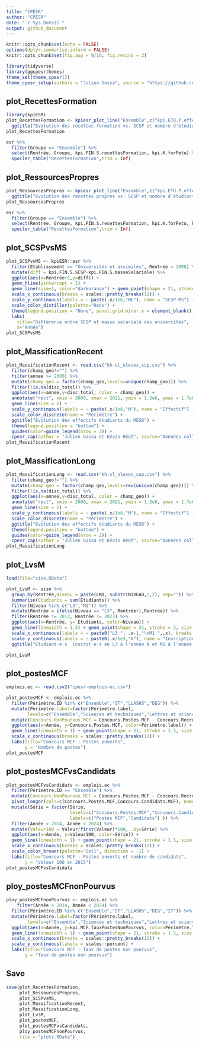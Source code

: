 ```yaml
---
title: "CPESR"
author: "CPESR"
date: "`r Sys.Date()`"
output: github_document
---
```


```r
knitr::opts_chunk$set(echo = FALSE)
options(dplyr.summarise.inform = FALSE)
knitr::opts_chunk$set(fig.asp = 9/16, fig.retina = 2)

library(tidyverse)
library(ggcpesrthemes)
theme_set(theme_cpesr())
theme_cpesr_setup(authors = "Julien Gossa", source = "https://github.com/cpesr/RFC/")
```

## plot_RecettesFormation

```r
library(kpiESR)
plot_RecettesFormation <- kpiesr_plot_line("Ensemble",c("kpi.ETU.P.effectif","kpi.FIN.S.recettesFormation","kpi.FIN.S.SCSP"), val="evolution") +
  ggtitle("Evolution des recettes formation vs. SCSP et nombre d'étudiants", subtitle="Droits d'inscription, DU, VAE, formation continue, taxe d'apprentissage")
plot_RecettesFormation

esr %>% 
  filter(Groupe == "Ensemble") %>%
  select(Rentrée, Groupe, kpi.FIN.S.recettesFormation, kpi.K.forPetu) %>%
  spoiler_table("RecettesFormation",trim = Inf)
```

## plot_RessourcesPropres

```r
plot_RessourcesPropres <- kpiesr_plot_line("Ensemble",c("kpi.ETU.P.effectif","kpi.FIN.S.recettesFormation","kpi.FIN.S.recettesRecherche","kpi.FIN.S.SCSP"), val="evolution") +
  ggtitle("Evolution des recettes propres vs. SCSP et nombre d'étudiants", subtitle="Droits d'inscription, DU, VAE, formation continue, taxe d'apprentissage / ANR, ERC, contrats de recherche")
plot_RessourcesPropres

esr %>% 
  filter(Groupe == "Ensemble") %>%
  select(Rentrée, Groupe, kpi.FIN.S.recettesFormation, kpi.K.forPetu, kpi.FIN.S.recettesRecherche, kpi.K.recPect) %>%
  spoiler_table("RecettesFormation",trim = Inf)
```

## plot_SCSPvsMS

```r
plot_SCSPvsMS <- kpiESR::esr %>%
  filter(Etablissement == "Universités et assimilés", Rentrée > 2008) %>%
  mutate(diff = kpi.FIN.S.SCSP-kpi.FIN.S.masseSalariale) %>% 
  ggplot(aes(x=Rentrée+1,y=diff)) +
  geom_hline(yintercept = 1) +
  geom_line(size=1, color="darkorange") + geom_point(shape = 21, stroke=2,size=2,fill="white",color="darkorange") +
  scale_x_continuous(breaks = scales::pretty_breaks(12)) +
  scale_y_continuous(labels = ~ paste(.x/1e6,"M€"), name = "SCSP-MS") +
  scale_color_distiller(palette="Reds") +
  theme(legend.position = "None", panel.grid.minor.x = element_blank()) +
  labs(
    title="Différence entre SCSP et masse salariale des universités",
    x="Année") 
plot_SCSPvsMS
```

## plot_MassificationRecent

```r
plot_MassificationRecent <- read.csv("kh-sl_eleves_sup.csv") %>%
  filter(champ_geo!="") %>%
  filter(annee >= 2000) %>%
  mutate(champ_geo = factor(champ_geo,levels=unique(champ_geo))) %>%
  filter(!is.na(disc_total)) %>%
  ggplot(aes(x=annee,y=disc_total, color = champ_geo)) +
  annotate("rect", xmin = 2000, xmax = 2021, ymin = 1.3e6, ymax = 1.7e6, color="black", fill=NA) +
  geom_line(size = 1) +
  scale_y_continuous(labels = ~ paste(.x/1e6,"M"), name = "Effectif") +
  scale_color_discrete(name = "Périmètre") +
  ggtitle("Evolution des effectifs étudiants du MESR") +
  theme(legend.position = "bottom") + 
  guides(color=guide_legend(nrow = 2)) +
  cpesr_cap(author = "Julien Gossa et Kévin Hédé", source="Données collectées par Kevin Hédé") 
plot_MassificationRecent
```

## plot_MassificationLong


```r
plot_MassificationLong <- read.csv("kh-sl_eleves_sup.csv") %>%
  filter(champ_geo!="") %>%
  mutate(champ_geo = factor(champ_geo,levels=rev(unique(champ_geo)))) %>%
  filter(!is.na(disc_total)) %>%
  ggplot(aes(x=annee,y=disc_total, color = champ_geo)) +
  annotate("rect", xmin = 2000, xmax = 2021, ymin = 1.3e6, ymax = 1.7e6, color="black", fill=NA) +
  geom_line(size = 1) +
  scale_y_continuous(labels = ~ paste(.x/1e6,"M"), name = "Effectif") +
  scale_color_discrete(name = "Périmètre") +
  ggtitle("Evolution des effectifs étudiants du MESR") +
  theme(legend.position = "bottom") + 
  guides(color=guide_legend(nrow = 2)) +
  cpesr_cap(author = "Julien Gossa et Kévin Hédé", source="Données collectées par Kevin Hédé") 
plot_MassificationLong
```

## plot_LvsM

```r
load(file="sise.RData")

plot_LvsM <- sise %>%
  group_by(Rentrée,Niveau = paste(LMD, substr(NIVEAU,2,2), sep="")) %>%
  summarise(Etudiants = sum(Etudiants)) %>%
  filter(Niveau %in% c("L3","M1")) %>%
  mutate(Rentrée = ifelse(Niveau == "L3", Rentrée+1,Rentrée)) %>%
  filter(Rentrée != 2012, Rentrée != 2023) %>%
  ggplot(aes(x=Rentrée, y= Etudiants, color=Niveau)) +
  geom_line(linewidth = 1.5) + geom_point(shape = 21, stroke = 2, size = 2, fill="white") + 
  scale_x_continuous(labels = ~ paste0("L3 ", .x-1,"\nM1 ",.x), breaks = seq(2011,2030,2), name="Cohorte") +
  scale_y_continuous(labels = ~ paste0(.x/1e3,"k"), name = "Inscriptions étudiantes") +
  ggtitle("Etudiant⋅e⋅s  inscrit⋅e⋅s en L3 à l'année N et M1 à l'année N+1" )

plot_LvsM
```

## plot_postesMCF

```r
emplois.ec <- read.csv2("cpesr-emplois-ec.csv")

plot_postesMCF <- emplois.ec %>% 
  filter(Périmètre.ID %in% c("Ensemble","ST","LLASHS","DEG")) %>%
  mutate(Périmètre.label=factor(Périmètre.label, 
        levels=c("Ensemble","Sciences et techniques","Lettres et sciences humaines","Droit éco gestion"))) %>%
  mutate(Concours.NonPourvus.MCF = Concours.Postes.MCF - Concours.Recrutés.MCF) %>%
  ggplot(aes(x=Année, y=Concours.Postes.MCF, color=Périmètre.label)) +
  geom_line(linewidth = 1) + geom_point(shape = 21, stroke = 1.5, size = 1.5, fill="white") +
  scale_x_continuous(breaks = scales::pretty_breaks(12)) +
  labs(title="Concours MCF : Postes ouverts", 
       y = "Nombre de postes") 
plot_postesMCF
```

## plot_postesMCFvsCandidats

```r
plot_postesMCFvsCandidats <- emplois.ec %>% 
  filter(Périmètre.ID == "Ensemble") %>%
  mutate(Concours.NonPourvus.MCF = Concours.Postes.MCF - Concours.Recrutés.MCF) %>%
  pivot_longer(cols=c(Concours.Postes.MCF,Concours.Candidats.MCF), names_to = "Série", values_to = "Valeur") %>%
  mutate(Série = factor(Série, 
                        levels=c("Concours.Postes.MCF","Concours.Candidats.MCF"),
                        labels=c("Postes MCF","Candidats") )) %>%
  filter(Année > 2014, Année < 2024) %>%
  mutate(Valeur100 = Valeur/first(Valeur)*100, .by=Série) %>%
  ggplot(aes(x=Année, y=Valeur100, color=Série)) +
  geom_line(linewidth = 1) + geom_point(shape = 21, stroke = 1.5, size = 1.5, fill="white") +
  scale_x_continuous(breaks = scales::pretty_breaks(12)) +
  scale_color_brewer(palette="Set1", direction = -1) +
  labs(title="Concours MCF : Postes ouverts et nombre de candidats", 
       y = "Valeur 100 en 2015") 
plot_postesMCFvsCandidats
```

## ploy_postesMCFnonPourvus

```r
ploy_postesMCFnonPourvus <- emplois.ec %>% 
    filter(Année > 2014, Année < 2024) %>%
  filter(Périmètre.ID %in% c("Ensemble","ST","LLASHS","DEG","27")) %>%
  mutate(Périmètre.label=factor(Périmètre.label, 
        levels=c("Ensemble","Sciences et techniques","Lettres et sciences humaines","Droit éco gestion","Informatique"))) %>%
  ggplot(aes(x=Année, y=kpi.MCF.TauxPostesNonPourvus, color=Périmètre.label)) +
  geom_line(linewidth = 1) + geom_point(shape = 21, stroke = 1.5, size = 1.5, fill="white") +
  scale_x_continuous(breaks = scales::pretty_breaks(12)) +
  scale_y_continuous(labels = scales::percent) +
  labs(title="Concours MCF : Taux de postes non pourvus", 
       y = "Taux de postes non pourvus") 
```

## Save

```r
save(plot_RecettesFormation, 
     plot_RessourcesPropres,
     plot_SCSPvsMS,
     plot_MassificationRecent,
     plot_MassificationLong,
     plot_LvsM,
     plot_postesMCF,
     plot_postesMCFvsCandidats,
     ploy_postesMCFnonPourvus,
     file = "plots.RData")
```
